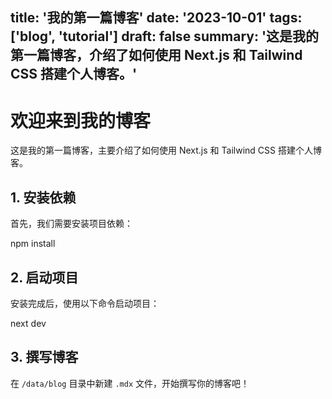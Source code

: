 title: '我的第一篇博客'
date: '2023-10-01'
tags: ['blog', 'tutorial']
draft: false
summary: '这是我的第一篇博客，介绍了如何使用 Next.js 和 Tailwind CSS 搭建个人博客。'
---

# 欢迎来到我的博客

这是我的第一篇博客，主要介绍了如何使用 Next.js 和 Tailwind CSS 搭建个人博客。

## 1. 安装依赖

首先，我们需要安装项目依赖：

npm install

## 2. 启动项目

安装完成后，使用以下命令启动项目：

next dev

## 3. 撰写博客

在 `/data/blog` 目录中新建 `.mdx` 文件，开始撰写你的博客吧！